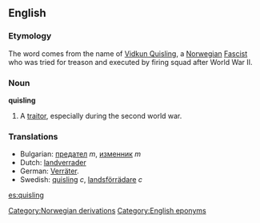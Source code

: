 ==English==

===Etymology===
The word comes from the name of [http://en.wikipedia.org/wiki/Vidkun_Quisling Vidkun Quisling], a [[Norwegian]] [[Fascist]] who was tried for treason and executed by firing squad after World War II.

===Noun===
'''quisling''' <!--pl?-->
# A [[traitor]], especially during the second world war.

===Translations===
*Bulgarian: [[предател]] ''m'', [[изменник]] ''m''
*Dutch: [[landverrader]]
*German: [[Verräter]].
*Swedish: [[quisling]] ''c'', [[landsförrädare]] ''c''

[[Category:Norwegian derivations]]
[[Category:English eponyms]]
[[es:quisling]]